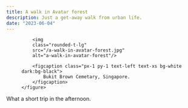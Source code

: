 ```yaml
---
title: A walk in Avatar forest
description: Just a get-away walk from urban life.
date: "2023-06-04"
---
```



<div class="md:container md:mx-auto box-border p-8 border-0 bg-slate-50 dark:bg-slate-800">
    <figure class="rounded-lg shadow-2xl">

        <img 
        class="rounded-t-lg" 
        src="/a-walk-in-avatar-forest.jpg" 
        alt="a-walk-in-avatar-forest"/>

        <figcaption class="px-1 py-1 text-left text-xs bg-white dark:bg-black">
            Bukit Brown Cemetary, Singapore.
        </figcaption>
    </figure>    
</div>

What a short trip in the afternoon.
